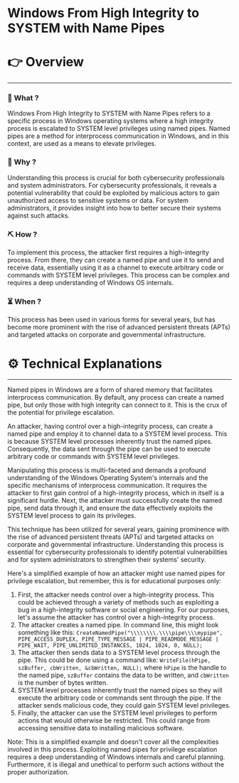 # Windows From High Integrity to SYSTEM with Name Pipes


# 👉 Overview

---

### 👀 What ?

Windows From High Integrity to SYSTEM with Name Pipes refers to a specific process in Windows operating systems where a high integrity process is escalated to SYSTEM level privileges using named pipes. Named pipes are a method for interprocess communication in Windows, and in this context, are used as a means to elevate privileges.


### 🧐 Why ?

Understanding this process is crucial for both cybersecurity professionals and system administrators. For cybersecurity professionals, it reveals a potential vulnerability that could be exploited by malicious actors to gain unauthorized access to sensitive systems or data. For system administrators, it provides insight into how to better secure their systems against such attacks.


### ⛏️ How ?

To implement this process, the attacker first requires a high-integrity process. From there, they can create a named pipe and use it to send and receive data, essentially using it as a channel to execute arbitrary code or commands with SYSTEM level privileges. This process can be complex and requires a deep understanding of Windows OS internals.


### ⏳ When ?

This process has been used in various forms for several years, but has become more prominent with the rise of advanced persistent threats (APTs) and targeted attacks on corporate and governmental infrastructure.


# ⚙️ Technical Explanations

---

Named pipes in Windows are a form of shared memory that facilitates interprocess communication. By default, any process can create a named pipe, but only those with high integrity can connect to it. This is the crux of the potential for privilege escalation.

An attacker, having control over a high-integrity process, can create a named pipe and employ it to channel data to a SYSTEM level process. This is because SYSTEM level processes inherently trust the named pipes. Consequently, the data sent through the pipe can be used to execute arbitrary code or commands with SYSTEM level privileges.

Manipulating this process is multi-faceted and demands a profound understanding of the Windows Operating System's internals and the specific mechanisms of interprocess communication. It requires the attacker to first gain control of a high-integrity process, which in itself is a significant hurdle. Next, the attacker must successfully create the named pipe, send data through it, and ensure the data effectively exploits the SYSTEM level process to gain its privileges.

This technique has been utilized for several years, gaining prominence with the rise of advanced persistent threats (APTs) and targeted attacks on corporate and governmental infrastructure. Understanding this process is essential for cybersecurity professionals to identify potential vulnerabilities and for system administrators to strengthen their systems' security.

Here's a simplified example of how an attacker might use named pipes for privilege escalation, but remember, this is for educational purposes only:

1. First, the attacker needs control over a high-integrity process. This could be achieved through a variety of methods such as exploiting a bug in a high-integrity software or social engineering. For our purposes, let's assume the attacker has control over a high-integrity process.
2. The attacker creates a named pipe. In command line, this might look something like this: `CreateNamedPipe("\\\\\\\\.\\\\pipe\\\\mypipe", PIPE_ACCESS_DUPLEX, PIPE_TYPE_MESSAGE | PIPE_READMODE_MESSAGE | PIPE_WAIT, PIPE_UNLIMITED_INSTANCES, 1024, 1024, 0, NULL);`
3. The attacker then sends data to a SYSTEM level process through the pipe. This could be done using a command like: `WriteFile(hPipe, szBuffer, cbWritten, &cbWritten, NULL);` where `hPipe` is the handle to the named pipe, `szBuffer` contains the data to be written, and `cbWritten` is the number of bytes written.
4. SYSTEM level processes inherently trust the named pipes so they will execute the arbitrary code or commands sent through the pipe. If the attacker sends malicious code, they could gain SYSTEM level privileges.
5. Finally, the attacker can use the SYSTEM level privileges to perform actions that would otherwise be restricted. This could range from accessing sensitive data to installing malicious software.

Note: This is a simplified example and doesn't cover all the complexities involved in this process. Exploiting named pipes for privilege escalation requires a deep understanding of Windows internals and careful planning. Furthermore, it is illegal and unethical to perform such actions without the proper authorization.
